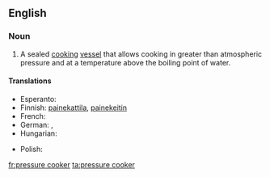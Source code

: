 {{wikipedia|pressure cooking}}
==English==

===Noun===
{{en-noun|sg=[[pressure]] [[cooker]]}}

# {{cookware}} A sealed [[cook|cooking]] [[vessel]] that allows cooking in greater than atmospheric pressure and at a temperature above the boiling point of water.

====Translations====
{{trans-top|cooking vessel}}
* Esperanto: {{t|eo|premmarmito}}
* Finnish: [[painekattila]], [[painekeitin]]
* French: {{t|fr|cocotte-minute|f}}
* German: {{t+|de|Dampfkochtopf|m}}, {{t-|de|Schnellkochtopf|m}}
* Hungarian: {{t|hu|kukta}}
{{trans-mid}}
* Polish: {{t|pl|szybkowar|m}}
{{trans-bottom}}

[[fr:pressure cooker]]
[[ta:pressure cooker]]
